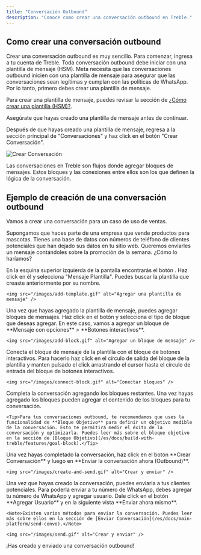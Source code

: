 ```yaml
---
title: "Conversación Outbound"
description: "Conoce como crear una conversación outbound en Treble."
---
```


## Como crear una conversación outbound

Crear una conversación outbound es muy sencillo. Para comenzar, ingresa a tu cuenta de Treble. Toda conversación outbound debe iniciar con una plantilla de mensaje (HSM). Meta necesita que las conversaciones outbound inicien con una plantilla de mensaje para asegurar que las conversaciones sean legítimas y cumplan con las políticas de WhatsApp. Por lo tanto, primero debes crear una plantilla de mensaje.

Para crear una plantilla de mensaje, puedes revisar la sección de [¿Cómo crear una plantilla (HSM)?](/es/docs/meta/hsm-templates#como-usar-las-plantillas-hsm-en-treble).

<Note>Asegúrate que hayas creado una plantilla de mensaje antes de continuar.</Note>

Después de que hayas creado una plantilla de mensaje, regresa a la sección principal de "Conversaciones" y haz click en el botón "Crear Conversación".

<img src="/images/create-convo.gif" alt="Crear Conversación" />

Las conversaciones en Treble son flujos donde agregar bloques de mensajes. Estos bloques y las conexiones entre ellos son los que definen la lógica de la conversación. 

## Ejemplo de creación de una conversación outbound

Vamos a crear una conversación para un caso de uso de ventas.

Supongamos que haces parte de una empresa que vende productos para mascotas. Tienes una base de datos con números de teléfono de clientes potenciales que han dejado sus datos en tu sitio web. Queremos enviarles un mensaje contándoles sobre la promoción de la semana. ¿Cómo lo haríamos?

<Steps>
  <Step title="Agregar una plantilla de mensaje">
    En la esquina superior izquierda de la pantalla encontrarás el botón <Icon icon="plus" iconType="solid" />. Haz click en él y selecciona "Mensaje Plantilla". Puedes buscar la plantilla que creaste anteriormente por su nombre.

    <img src="/images/add-template.gif" alt="Agregar una plantilla de mensaje" />
  </Step>
  <Step title="Agregar bloques de mensajes">
    Una vez que hayas agregado la plantilla de mensaje, puedes agregar bloques de mensajes. Haz click en el botón <Icon icon="plus" iconType="solid" /> y selecciona el tipo de bloque que deseas agregar. En este caso, vamos a agregar un bloque de **Mensaje con opciones** > **Botones interactivos**.

    <img src="/images/add-block.gif" alt="Agregar un bloque de mensaje" />
  </Step>
  <Step title="Conectar bloques">
    Conecta el bloque de mensaje de la plantilla con el bloque de botones interactivos. Para hacerlo haz click en el círculo de salida del bloque de la plantilla y manten pulsado el click arrastrando el cursor hasta el círculo de entrada del bloque de botones interactivos.

    <img src="/images/connect-block.gif" alt="Conectar bloques" />
  </Step>
  <Step title="Completar la conversación">
    Completa la conversación agregando los bloques restantes. Una vez hayas agregado los bloques pueden agregar el contenido de los bloques para tu conversación.

    <Tip>Para tus conversaciones outbound, te recomendamos que uses la funcionalidad de **Bloque Objetivo** para definir un objetivo medible de la conversación. Esto te permitirá medir el éxito de la conversación y optimizarla. Puedes leer más sobre el bloque objetivo en la sección de [Bloque Objetivo](/es/docs/build-with-treble/features/goal-block).</Tip>
  </Step>
  <Step title="Guardar y enviar">
    Una vez hayas completado la conversación, haz click en el botón **Crear Conversación** y luego en **Enviar la conversación ahora (Outbound)**.

    <img src="/images/create-and-send.gif" alt="Crear y enviar" />
  </Step>
  <Step title="Enviar la conversación">
    Una vez que hayas creado la conversación, puedes enviarla a tus clientes potenciales. Para poderla enviar a tu número de WhatsApp, debes agregar tu número de WhatsApp y agregar usuario. Dale click en el botón **Agregar Usuario** y en la siguiente vista **Enviar ahora mismo**.

    <Note>Existen varios métodos para enviar la conversación. Puedes leer más sobre ellos en la sección de [Enviar Conversación](/es/docs/main-platform/send-convo).</Note>

    <img src="/images/send.gif" alt="Crear y enviar" />
  </Step>
</Steps>

<Check>¡Has creado y enviado una conversación outbound!</Check>